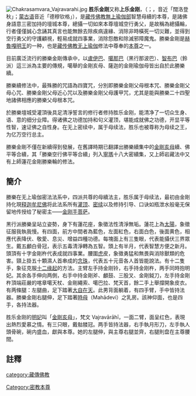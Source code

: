 [[File:Chakrasamvara_Vajravarahi.jpg|thumb]]
{{藏傳佛教}}
'''胜乐金刚'''又称'''上乐金刚'''，（{{lang-sa|Cakrasamvara}}；{{bo|b=འཁོར་ལོ་བདེ་མཆོག།|w='khor lo bde mchog|t=khor-lo de(m)-chok}}，音近「闊洛登秋」；[[蒙古语|蒙古语]]音近「德穆钦格」），是[[藏传佛教|藏传佛教]][[無上瑜伽部|無上瑜伽部]]智慧母續的本尊，是諸佛身語意三密加持的壇城本尊，總攝一切如來本尊壇城空行勇父，是故稱為總攝輪，行者僅僅誠心念誦其真言也能無餘去除疾病違緣、消除非時橫死一切災難，並得到空行勇父的守護顧視，輕易成就四事業，消除怨敵和除滅邪障魔鬼。勝樂金剛是[[赫魯嘎|赫魯嘎]][[明王|明王]]的一种，也是[[藏传佛教|藏传佛教]][[无上瑜伽|无上瑜伽]]修法中尊奉的[[本尊|本尊]]之一。

目前廣泛流行的勝樂金剛傳承中，以[[盧伊巴|盧伊巴]]、[[噶那巴|噶那巴]]（黑行那波巴）、[[智布巴|智布巴]]（鈴派）這三派為主要的傳規，噶舉的金剛亥母、薩迦的金剛瑜伽母皆出自於此勝樂續。

勝樂續修法中，最殊勝的咒語為四寶咒，分別即勝樂金剛父母根本咒、勝樂金剛父母心咒、勝樂金剛父母近心咒以及勝樂金剛父母護甲咒，尤其是能與勝樂二十四聖地諸佛相應的勝樂父母根本咒。

於勝樂壇城受灌頂後具足清淨誓言的修行者修持胜乐金刚，能清净了一切众生身、语、意的细分业障。得诸佛之功德加持和句义灌顶，堪能成就佛之功德，开显平等性智，速证佛之自性身。在无上密续中，属于母续法，胜乐也被尊称为母续之王，为亿万空行总主。

勝樂金剛不僅在新續得到發展，在舊譯時期已翻譯出勝樂續集中的[[金剛亥母|金剛亥母]]續、佛平等合續，其「勝樂空行佛平等合續」列入[[寧瑪|寧瑪]]十八大密續集，又上師岩藏法中又有上師蓮花金剛勝樂輪的修法。

==簡介==
勝樂在无上瑜伽密法法系中，四派共尊的母續法主，胜乐属于母续法，最初由金剛持化現[[释迦牟尼佛|释迦牟尼佛]]将此法系所有[[灌顶|灌顶]]、[[密续|密续]]以及修持引导、口诀如瓶泄水般毫无保留地传授给了秘密主——[[金刚手菩萨|金刚手菩萨]]。

黑行派勝樂呈站立姿勢，身下有蓮花座，象徵法性清淨無垢。蓮花上為[[太陽|太陽]]，象徵征服我執我慢。有四面，前方中間者為藍色，左面紅色，右面白色，後面黄色，相應代表降伏、敬愛、息災、增益四種功德。每塊面上有三隻眼，代表能攝伏三界眾生。戴五顱白骨冠，表示五毒清淨轉為五智。頭上有半月，代表智慧方便之新月。頭頂有十字金剛杵代表成就四事業。腰圍[[虎|虎]]皮，象徵勇猛和無畏與消除獸類的危害。頸上掛五十顆濕人首串成的[[念珠|念珠]]，代表五十元音各人首皆能說法。有十二隻手，象征克服[[十二缘起|十二缘起]]的方法。主臂左手持金刚铃，右手持金刚杵，两手同時抱明妃。其余各手伸向两側，右手中持金剛斧、顱鼓、三股叉、金剛鉞刀，左手持金剛杵頂端莊嚴的喀章噶天杖、金剛繩索、噶巴拉、梵天首，餘二手上舉撐開象皮衣。有两條腿：左腿曲，足下踏著[[大自在天|大自在天]]。此男背面躺着，有四手臂，手中皆持法器。勝樂金剛右腿伸，足下踏著[[時母|時母]]（Mahādevi）之乳房。該神仰面，也是四手，各持法器。

胜乐金刚的[[明妃|明妃]]叫「[[金剛亥母|金剛亥母]]」，梵文 Vajravārāhī，一面二臂，面呈红色，表現出熱烈愛慕之情。有三只眼，戴骷髅冠。两手皆持法器，右手執月形刀，左手執人頭骨碗，碗内盛血，獻與本尊。她的左腿伸，與主尊右腿並齊，右腿則盘在主尊腰間。

==註釋==
{{reflist}}

{{密宗}}
{{Authority control}}
{{DEFAULTSORT:Cakravamsara}}
[[Category:密教本尊|Category:密教本尊]]
[[category:藏傳佛教|category:藏傳佛教]]